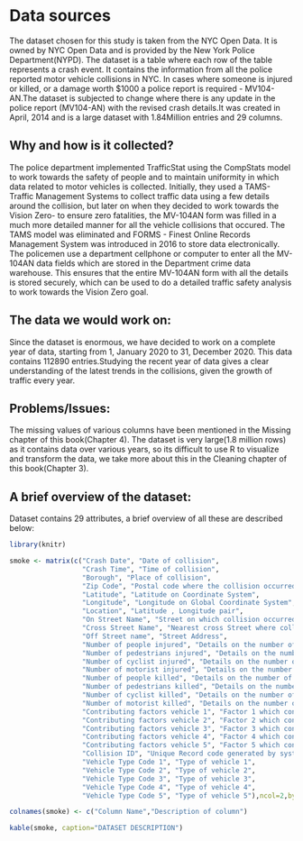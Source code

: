 # Data sources

The dataset chosen for this study is taken from the NYC Open Data. It is owned by NYC Open Data and is provided by the New York Police Department(NYPD). The dataset is a table where each row of the table represents a crash event. It contains the information from all the police reported motor vehicle collisions in NYC. In cases where someone is injured or killed, or a damage worth $1000 a police report is required - MV104-AN.The dataset is subjected to change where there is any update in the police report (MV104-AN) with the revised crash details.It was created in April, 2014 and is a large dataset with 1.84Million entries and 29 columns.

## Why and how is it collected?

The police department implemented TrafficStat using the CompStats model to work towards the safety of people and to maintain uniformity in which data related to motor vehicles  is collected. Initially, they used a TAMS- Traffic Management Systems to collect traffic data using a few details around the collision, but later on when they decided to work towards the Vision Zero- to ensure zero fatalities,  the MV-104AN form was filled in a much more detailed manner for all the vehicle collisions that occured. The TAMS model was eliminated and FORMS - Finest Online Records Management System was introduced in 2016 to store data electronically. The policemen use a department cellphone or computer to enter all the MV-104AN data fields which are stored in the Department crime data warehouse. This ensures that the entire MV-104AN form with all the details is stored securely, which can be used to do a detailed traffic safety analysis to work towards the Vision Zero goal.

## The data we would work on:

Since the dataset is enormous, we have decided to work on a  complete year of data, starting from 1, January 2020 to 31, December 2020. This data contains 112890 entries.Studying the recent year of data gives a clear understanding of the latest trends in the collisions, given the growth of traffic every year.

## Problems/Issues:

The missing values of various columns have been mentioned in the Missing chapter of this book(Chapter 4). The dataset is very large(1.8 million rows) as it contains data over various years, so its difficult to use R to visualize and transform the data, we take more about this in the Cleaning chapter of this book(Chapter 3).


## A brief overview of the dataset:
Dataset contains 29 attributes, a brief overview of all these are described below:
 
```r
library(knitr)

smoke <- matrix(c("Crash Date", "Date of collision",
                  "Crash Time", "Time of collision",
                  "Borough", "Place of collision",
                  "Zip Code", "Postal code where the collision occurred",
                  "Latitude", "Latitude on Coordinate System",
                  "Longitude", "Longitude on Global Coordinate System",
                  "Location", "Latitude , Longitude pair",
                  "On Street Name", "Street on which collision occurred",
                  "Cross Street Name", "Nearest cross Street where collision occurred.",
                  "Off Street name", "Street Address",
                  "Number of people injured", "Details on the number of people injured",
                  "Number of pedestrians injured", "Details on the number of pedestrians injured",
                  "Number of cyclist injured", "Details on the number of cyclist injured",
                  "Number of motorist injured", "Details on the number of motorist injured",
                  "Number of people killed", "Details on the number of people killed",
                  "Number of pedestrians killed", "Details on the number of pedestrians killed",
                  "Number of cyclist killed", "Details on the number of cyclist killed",
                  "Number of motorist killed", "Details on the number of motorist killed",
                  "Contributing factors vehicle 1", "Factor 1 which contribute to the collision",
                  "Contributing factors vehicle 2", "Factor 2 which contribute to the collision",
                  "Contributing factors vehicle 3", "Factor 3 which contribute to the collision",
                  "Contributing factors vehicle 4", "Factor 4 which contribute to the collision",
                  "Contributing factors vehicle 5", "Factor 5 which contribute to the collision",
                  "Collision ID", "Unique Record code generated by system",
                  "Vehicle Type Code 1", "Type of vehicle 1",
                  "Vehicle Type Code 2", "Type of vehicle 2",
                  "Vehicle Type Code 3", "Type of vehicle 3",
                  "Vehicle Type Code 4", "Type of vehicle 4",
                  "Vehicle Type Code 5", "Type of vehicle 5"),ncol=2,byrow=TRUE)

colnames(smoke) <- c("Column Name","Description of column")

kable(smoke, caption="DATASET DESCRIPTION")


```

